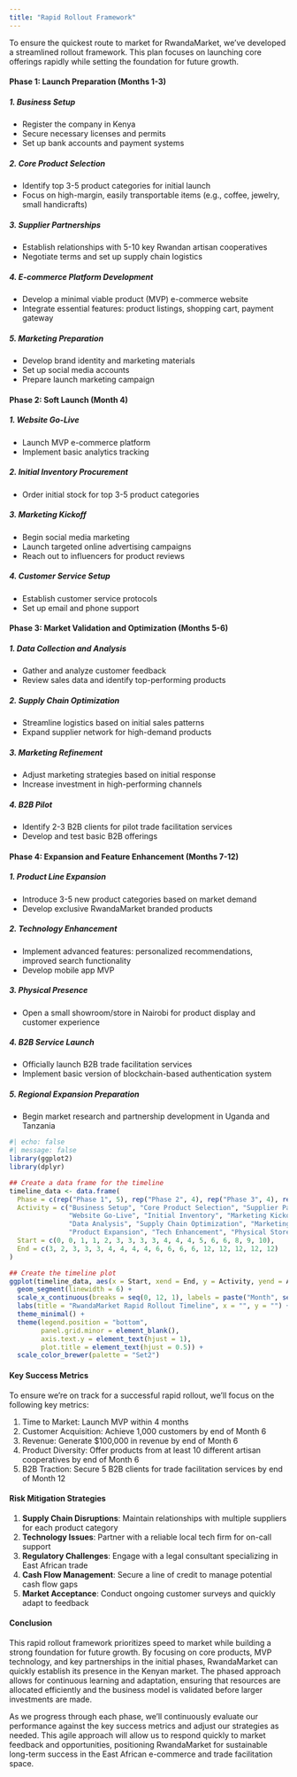 ```yaml
---
title: "Rapid Rollout Framework"
---
```


To ensure the quickest route to market for RwandaMarket, we've developed a streamlined rollout framework. This plan focuses on launching core offerings rapidly while setting the foundation for future growth.

#### Phase 1: Launch Preparation (Months 1-3)

##### 1. Business Setup

-   Register the company in Kenya
-   Secure necessary licenses and permits
-   Set up bank accounts and payment systems

##### 2. Core Product Selection

-   Identify top 3-5 product categories for initial launch
-   Focus on high-margin, easily transportable items (e.g., coffee, jewelry, small handicrafts)

##### 3. Supplier Partnerships

-   Establish relationships with 5-10 key Rwandan artisan cooperatives
-   Negotiate terms and set up supply chain logistics

##### 4. E-commerce Platform Development

-   Develop a minimal viable product (MVP) e-commerce website
-   Integrate essential features: product listings, shopping cart, payment gateway

##### 5. Marketing Preparation

-   Develop brand identity and marketing materials
-   Set up social media accounts
-   Prepare launch marketing campaign

#### Phase 2: Soft Launch (Month 4)

##### 1. Website Go-Live

-   Launch MVP e-commerce platform
-   Implement basic analytics tracking

##### 2. Initial Inventory Procurement

-   Order initial stock for top 3-5 product categories

##### 3. Marketing Kickoff

-   Begin social media marketing
-   Launch targeted online advertising campaigns
-   Reach out to influencers for product reviews

##### 4. Customer Service Setup

-   Establish customer service protocols
-   Set up email and phone support

#### Phase 3: Market Validation and Optimization (Months 5-6)

##### 1. Data Collection and Analysis

-   Gather and analyze customer feedback
-   Review sales data and identify top-performing products

##### 2. Supply Chain Optimization

-   Streamline logistics based on initial sales patterns
-   Expand supplier network for high-demand products

##### 3. Marketing Refinement

-   Adjust marketing strategies based on initial response
-   Increase investment in high-performing channels

##### 4. B2B Pilot

-   Identify 2-3 B2B clients for pilot trade facilitation services
-   Develop and test basic B2B offerings

#### Phase 4: Expansion and Feature Enhancement (Months 7-12)

##### 1. Product Line Expansion

-   Introduce 3-5 new product categories based on market demand
-   Develop exclusive RwandaMarket branded products

##### 2. Technology Enhancement

-   Implement advanced features: personalized recommendations, improved search functionality
-   Develop mobile app MVP

##### 3. Physical Presence

-   Open a small showroom/store in Nairobi for product display and customer experience

##### 4. B2B Service Launch

-   Officially launch B2B trade facilitation services
-   Implement basic version of blockchain-based authentication system

##### 5. Regional Expansion Preparation

-   Begin market research and partnership development in Uganda and Tanzania

```r
#| echo: false
#| message: false
library(ggplot2)
library(dplyr)

## Create a data frame for the timeline
timeline_data <- data.frame(
  Phase = c(rep("Phase 1", 5), rep("Phase 2", 4), rep("Phase 3", 4), rep("Phase 4", 5)),
  Activity = c("Business Setup", "Core Product Selection", "Supplier Partnerships", "E-commerce Development", "Marketing Preparation",
               "Website Go-Live", "Initial Inventory", "Marketing Kickoff", "Customer Service Setup",
               "Data Analysis", "Supply Chain Optimization", "Marketing Refinement", "B2B Pilot",
               "Product Expansion", "Tech Enhancement", "Physical Store", "B2B Launch", "Regional Expansion Prep"),
  Start = c(0, 0, 1, 1, 2, 3, 3, 3, 3, 4, 4, 4, 5, 6, 6, 8, 9, 10),
  End = c(3, 2, 3, 3, 3, 4, 4, 4, 4, 6, 6, 6, 6, 12, 12, 12, 12, 12)
)

## Create the timeline plot
ggplot(timeline_data, aes(x = Start, xend = End, y = Activity, yend = Activity, color = Phase)) +
  geom_segment(linewidth = 6) +
  scale_x_continuous(breaks = seq(0, 12, 1), labels = paste("Month", seq(0, 12, 1))) +
  labs(title = "RwandaMarket Rapid Rollout Timeline", x = "", y = "") +
  theme_minimal() +
  theme(legend.position = "bottom",
        panel.grid.minor = element_blank(),
        axis.text.y = element_text(hjust = 1),
        plot.title = element_text(hjust = 0.5)) +
  scale_color_brewer(palette = "Set2")
```

#### Key Success Metrics

To ensure we're on track for a successful rapid rollout, we'll focus on the following key metrics:

1.  Time to Market: Launch MVP within 4 months
2.  Customer Acquisition: Achieve 1,000 customers by end of Month 6
3.  Revenue: Generate \$100,000 in revenue by end of Month 6
4.  Product Diversity: Offer products from at least 10 different artisan cooperatives by end of Month 6
5.  B2B Traction: Secure 5 B2B clients for trade facilitation services by end of Month 12

#### Risk Mitigation Strategies

1.  **Supply Chain Disruptions**: Maintain relationships with multiple suppliers for each product category
2.  **Technology Issues**: Partner with a reliable local tech firm for on-call support
3.  **Regulatory Challenges**: Engage with a legal consultant specializing in East African trade
4.  **Cash Flow Management**: Secure a line of credit to manage potential cash flow gaps
5.  **Market Acceptance**: Conduct ongoing customer surveys and quickly adapt to feedback

#### Conclusion

This rapid rollout framework prioritizes speed to market while building a strong foundation for future growth. By focusing on core products, MVP technology, and key partnerships in the initial phases, RwandaMarket can quickly establish its presence in the Kenyan market. The phased approach allows for continuous learning and adaptation, ensuring that resources are allocated efficiently and the business model is validated before larger investments are made.

As we progress through each phase, we'll continuously evaluate our performance against the key success metrics and adjust our strategies as needed. This agile approach will allow us to respond quickly to market feedback and opportunities, positioning RwandaMarket for sustainable long-term success in the East African e-commerce and trade facilitation space.
